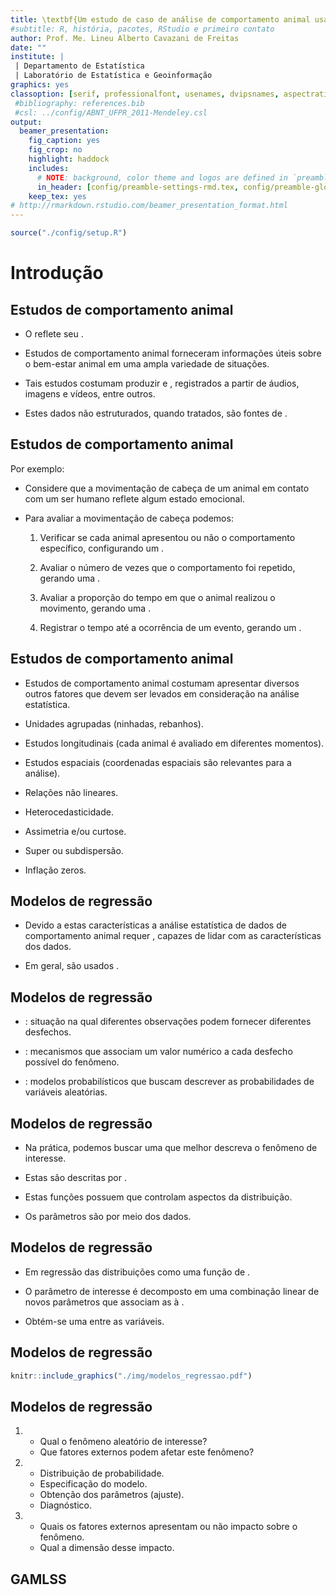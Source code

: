 ```yaml
---
title: \textbf{Um estudo de caso de análise de comportamento animal usando GAMLSS}
#subtitle: R, história, pacotes, RStudio e primeiro contato
author: Prof. Me. Lineu Alberto Cavazani de Freitas
date: ""
institute: |
 | Departamento de Estatística
 | Laboratório de Estatística e Geoinformação
graphics: yes
classoption: [serif, professionalfont, usenames, dvipsnames, aspectratio = 169]
 #bibliography: references.bib
 #csl: ../config/ABNT_UFPR_2011-Mendeley.csl
output:
  beamer_presentation:
    fig_caption: yes
    fig_crop: no
    highlight: haddock
    includes:
      # NOTE: background, color theme and logos are defined in `preamble-rmd-settings.tex`.
      in_header: [config/preamble-settings-rmd.tex, config/preamble-global.tex, config/preamble-chunk-rmd.tex, config/preamble-commands.tex]
    keep_tex: yes
# http://rmarkdown.rstudio.com/beamer_presentation_format.html
---
```


```r
source("./config/setup.R")
```

# Introdução

## Estudos de comportamento animal

 - O \textbf{comportamento de um animal} reflete seu \textbf{estado emocionais}.
 
 - Estudos de comportamento animal forneceram informações úteis sobre o bem-estar animal em uma ampla variedade de situações.

 - Tais estudos costumam produzir \textbf{dados complexos} e \textbf{não estruturados}, registrados a partir de áudios, imagens e vídeos, entre outros.

 - Estes dados não estruturados, quando tratados, são fontes de \textbf{diversas variáveis aleatórias}.
 
## Estudos de comportamento animal

Por exemplo: 

 - Considere que a movimentação de cabeça de um animal em contato com um ser humano reflete algum estado emocional.

 - Para avaliar a movimentação de cabeça podemos:

      1. Verificar se cada animal apresentou ou não o comportamento específico, configurando um \textbf{resultado binário}. 

      2. Avaliar o número de vezes que o comportamento foi repetido, gerando uma \textbf{variável de contagem}. 

      3. Avaliar a proporção do tempo em que o animal realizou o movimento, gerando uma \textbf{variável contínua}. 

      4. Registrar o tempo até a ocorrência de um evento, gerando um \textbf{dado censurado}. 

## Estudos de comportamento animal

 - Estudos de comportamento animal costumam apresentar diversos outros fatores que devem ser levados em consideração na análise estatística. 

\beginAHalfColumn

  - Unidades agrupadas (ninhadas, rebanhos). 

  - Estudos longitudinais (cada animal é avaliado em diferentes momentos).

  - Estudos espaciais (coordenadas espaciais são relevantes para a análise).

\endColumns
\beginAHalfColumn

  - Relações não lineares.
      
  - Heterocedasticidade.
      
  - Assimetria e/ou curtose.
      
  - Super ou subdispersão.
      
  - Inflação zeros.

\endColumns

## Modelos de regressão

\beginAHalfColumn

 - Devido a estas características a análise estatística de dados de comportamento animal requer \textbf{modelos flexíveis}, capazes de lidar com as características dos dados.
 
 - Em geral, são usados \textbf{modelos de regressão}.

\endColumns
\beginAHalfColumn



\endColumns

## Modelos de regressão

 - \textbf{Fenômeno aleatório}: situação na qual diferentes observações podem fornecer diferentes desfechos. 
  
 - \textbf{Variáveis aleatórias}: mecanismos que associam um valor numérico a cada desfecho possível do fenômeno. 
  
 - \textbf{Distribuições de probabilidade}: modelos probabilísticos que buscam descrever as probabilidades de variáveis aleatórias.

## Modelos de regressão

 - Na prática, podemos buscar uma \textbf{distribuição de probabilidades} que melhor descreva o fenômeno de interesse. 
  
 - Estas \textbf{distribuições} são descritas por \textbf{funções}. 
  
 - Estas funções possuem \textbf{parâmetros} que controlam aspectos da distribuição.
  
 - Os parâmetros são \textbf{quantidades desconhecidas, estimadas} por meio dos dados.

## Modelos de regressão

 - Em regressão \textbf{modelamos parâmetros} das distribuições como uma função de \textbf{variáveis explicativas}.
  
 - O parâmetro de interesse é decomposto em uma combinação linear de novos parâmetros que associam as \textbf{variáveis explicativas} à \textbf{variável resposta}.
  
 - Obtém-se uma \textbf{equação que explique a relação} entre as variáveis. 
 
## Modelos de regressão

```r
knitr::include_graphics("./img/modelos_regressao.pdf")
```

## Modelos de regressão

 1. \textbf{Definição do problema.}
    - Qual o fenômeno aleatório de interesse?
    - Que fatores externos podem afetar este fenômeno?

 2. \textbf{Análise dos dados via regressão.}
    - Distribuição de probabilidade.
    - Especificação do modelo.
    - Obtenção dos parâmetros (ajuste).
    - Diagnóstico.
      
 3. \textbf{Interpretação dos resultados.}
    - Quais os fatores externos apresentam ou não impacto sobre o fenômeno.
    - Qual a dimensão desse impacto.
    
## GAMLSS

